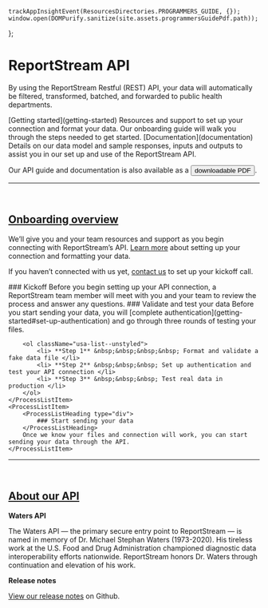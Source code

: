 

    trackAppInsightEvent(ResourcesDirectories.PROGRAMMERS_GUIDE, {});
    window.open(DOMPurify.sanitize(site.assets.programmersGuidePdf.path));
};

# ReportStream API

<p className="usa-intro text-base">
    By using the ReportStream Restful (REST) API, your data will automatically be filtered, transformed, batched, and forwarded to public health departments.
</p>

<CardGroup>
    <Card gridLayout={{col: "fill"}}>
        <CardHeader><span className="font-sans-lg">[Getting started](getting-started)</span></CardHeader>
        <CardBody>Resources and support to set up your connection and format your data. Our onboarding guide will walk you through the steps needed to get started.</CardBody>
    </Card>
    <Card gridLayout={{col: "fill"}}>
        <CardHeader><span className="font-sans-lg">[Documentation](documentation)</span></CardHeader>
        <CardBody>Details on our data model and sample responses, inputs and outputs to assist you in our set up and use of the ReportStream API.</CardBody>
    </Card>
</CardGroup>

<p>
Our API guide and documentation is also available as a <Button type="button" unstyled onClick={handleClick}>downloadable PDF</Button>.
</p>

***
<br/>

## <a href="#onboarding-overview" className="usa-link usa-link--unstyled">Onboarding overview</a>
We’ll give you and your team resources and support as you begin connecting with ReportStream’s API. [Learn more](getting-started) about setting up your connection and formatting your data.

If you haven’t connected with us yet, [contact us](/support/contact) to set up your kickoff call.

<ProcessList>
    <ProcessListItem>
        <ProcessListHeading type="div">
            ### Kickoff
        </ProcessListHeading>
        Before you begin setting up your API connection, a ReportStream team member will meet with you and your team to review the process and answer any questions.
    </ProcessListItem>
    <ProcessListItem>
        <ProcessListHeading type="div">
            ### Validate and test your data
        </ProcessListHeading>
        Before you start sending your data, you will [complete authentication](getting-started#set-up-authentication) and go through three rounds of testing your files.

        <ol className="usa-list--unstyled">
            <li> **Step 1** &nbsp;&nbsp;&nbsp;&nbsp; Format and validate a fake data file </li>
            <li> **Step 2** &nbsp;&nbsp;&nbsp; Set up authentication and test your API connection </li>
            <li> **Step 3** &nbsp;&nbsp;&nbsp; Test real data in production </li>
        </ol>
    </ProcessListItem>
    <ProcessListItem>
        <ProcessListHeading type="div">
            ### Start sending your data
        </ProcessListHeading>
        Once we know your files and connection will work, you can start sending your data through the API.
    </ProcessListItem>
</ProcessList>

***
<br/>

## <a href="#about-our-api" className="usa-link usa-link--unstyled">About our API</a>

**Waters API**

The Waters API — the primary secure entry point to ReportStream — is named in memory of Dr. Michael Stephan Waters (1973-2020). His tireless work at the U.S. Food and Drug Administration championed diagnostic data interoperability efforts nationwide. ReportStream honors Dr. Waters through continuation and elevation of his work.

**Release notes**

[View our release notes](https://github.com/CDCgov/prime-reportstream/releases) on Github.
